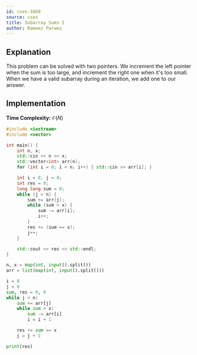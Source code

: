 ```yaml
---
id: cses-1660
source: cses
title: Subarray Sums I
author: Rameez Parwez
---
```


## Explanation

This problem can be solved with two pointers.
We increment the left pointer when the sum is too large, and increment the right one when it's too small.
When we have a valid subarray during an iteration, we add one to our answer.

## Implementation

**Time Complexity:** $\mathcal{O}(N)$

<LanguageSection>
<CPPSection>

```cpp
#include <iostream>
#include <vector>

int main() {
	int n, x;
	std::cin >> n >> x;
	std::vector<int> arr(n);
	for (int i = 0; i < n; i++) { std::cin >> arr[i]; }

	int i = 0, j = 0;
	int res = 0;
	long long sum = 0;
	while (j < n) {
		sum += arr[j];
		while (sum > x) {
			sum -= arr[i];
			i++;
		}
		res += (sum == x);
		j++;
	}

	std::cout << res << std::endl;
}
```

</CPPSection>
<PySection>

```py
n, x = map(int, input().split())
arr = list(map(int, input().split()))

i = 0
j = 0
sum, res = 0, 0
while j < n:
	sum += arr[j]
	while sum > x:
		sum -= arr[i]
		i = i + 1

	res += sum == x
	j = j + 1

print(res)
```

</PySection>
</LanguageSection>
